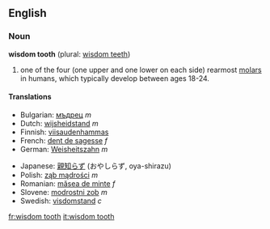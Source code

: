 ==English==

===Noun===
'''wisdom tooth''' (plural: [[wisdom teeth]])

# {{dentistry}} one of the four (one upper and one lower on each side) rearmost [[molar]]s in humans, which typically develop between ages 18-24.

====Translations====
{{top}}
*Bulgarian: [[мъдрец]] ''m''
*Dutch: [[wijsheidstand]] ''m''
*Finnish: [[viisaudenhammas]]
*French: [[dent de sagesse]] ''f''
*German: [[Weisheitszahn]] ''m''
{{mid}}
*Japanese: [[親知らず]] (おやしらず, oya-shirazu)
*Polish: [[ząb mądrości]] ''m''
*Romanian: [[măsea de minte]] ''f''
*Slovene: [[modrostni zob]] ''m''
*Swedish: [[visdomstand]] ''c''
{{bottom}}

[[fr:wisdom tooth]]
[[it:wisdom tooth]]